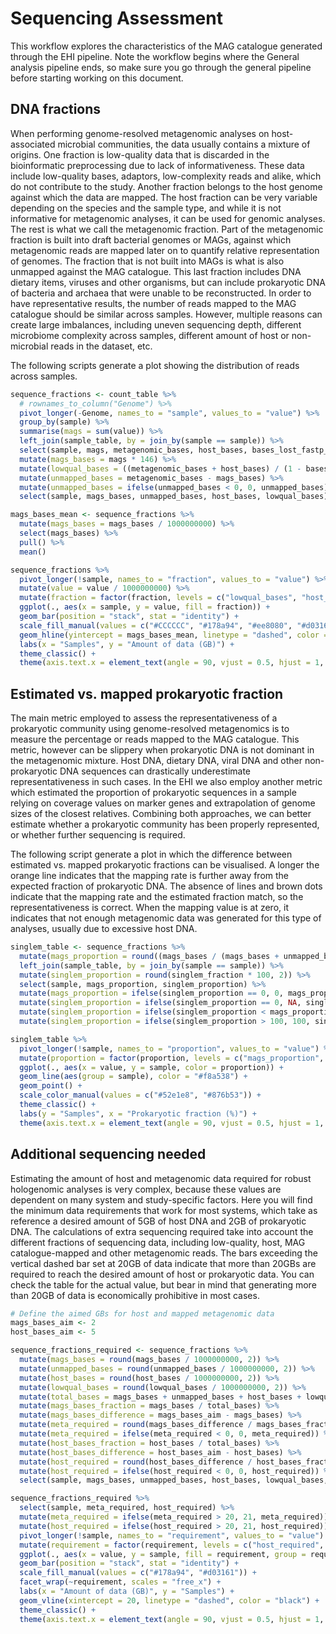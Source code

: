 # Sequencing Assessment

This workflow explores the characteristics of the MAG catalogue generated through the EHI pipeline. Note the workflow begins where the General analysis pipeline ends, so make sure you go through the general pipeline before starting working on this document.

## DNA fractions

When performing genome-resolved metagenomic analyses on host-associated microbial communities, the data usually contains a mixture of origins. One fraction is low-quality data that is discarded in the bioinformatic preprocessing due to lack of informativeness. These data include low-quality bases, adaptors, low-complexity reads and alike, which do not contribute to the study. Another fraction belongs to the host genome against which the data are mapped. The host fraction can be very variable depending on the species and the sample type, and while it is not informative for metagenomic analyses, it can be used for genomic analyses. The rest is what we call the metagenomic fraction. Part of the metagenomic fraction is built into draft bacterial genomes or MAGs, against which metagenomic reads are mapped later on to quantify relative representation of genomes. The fraction that is not built into MAGs is what is also unmapped against the MAG catalogue. This last fraction includes DNA dietary items, viruses and other organisms, but can include prokaryotic DNA of bacteria and archaea that were unable to be reconstructed. In order to have representative results, the number of reads mapped to the MAG catalogue should be similar across samples. However, multiple reasons can create large imbalances, including uneven sequencing depth, different microbiome complexity across samples, different amount of host or non-microbial reads in the dataset, etc.

The following scripts generate a plot showing the distribution of reads across samples.

```r
sequence_fractions <- count_table %>%
  # rownames_to_column("Genome") %>%
  pivot_longer(-Genome, names_to = "sample", values_to = "value") %>%
  group_by(sample) %>%
  summarise(mags = sum(value)) %>%
  left_join(sample_table, by = join_by(sample == sample)) %>%
  select(sample, mags, metagenomic_bases, host_bases, bases_lost_fastp_percent) %>%
  mutate(mags_bases = mags * 146) %>%
  mutate(lowqual_bases = ((metagenomic_bases + host_bases) / (1 - bases_lost_fastp_percent)) - (metagenomic_bases + host_bases)) %>%
  mutate(unmapped_bases = metagenomic_bases - mags_bases) %>%
  mutate(unmapped_bases = ifelse(unmapped_bases < 0, 0, unmapped_bases)) %>%
  select(sample, mags_bases, unmapped_bases, host_bases, lowqual_bases)

mags_bases_mean <- sequence_fractions %>%
  mutate(mags_bases = mags_bases / 1000000000) %>%
  select(mags_bases) %>%
  pull() %>%
  mean()
```

```r
sequence_fractions %>%
  pivot_longer(!sample, names_to = "fraction", values_to = "value") %>%
  mutate(value = value / 1000000000) %>%
  mutate(fraction = factor(fraction, levels = c("lowqual_bases", "host_bases", "unmapped_bases", "mags_bases"))) %>%
  ggplot(., aes(x = sample, y = value, fill = fraction)) +
  geom_bar(position = "stack", stat = "identity") +
  scale_fill_manual(values = c("#CCCCCC", "#178a94", "#ee8080", "#d03161")) +
  geom_hline(yintercept = mags_bases_mean, linetype = "dashed", color = "black") +
  labs(x = "Samples", y = "Amount of data (GB)") +
  theme_classic() +
  theme(axis.text.x = element_text(angle = 90, vjust = 0.5, hjust = 1, size = 6), legend.position = "bottom")
```

## Estimated vs. mapped prokaryotic fraction

The main metric employed to assess the representativeness of a prokaryotic community using genome-resolved metagenomics is to measure the percentage or reads mapped to the MAG catalogue. This metric, however can be slippery when prokaryotic DNA is not dominant in the metagenomic mixture. Host DNA, dietary DNA, viral DNA and other non-prokaryotic DNA sequences can drastically underestimate representativeness in such cases. In the EHI we also employ another metric which estimated the proportion of prokaryotic sequences in a sample relying on coverage values on marker genes and extrapolation of genome sizes of the closest relatives. Combining both approaches, we can better estimate whether a prokaryotic community has been properly represented, or whether further sequencing is required.

The following script generate a plot in which the difference between estimated vs. mapped prokaryotic fractions can be visualised. A longer the orange line indicates that the mapping rate is further away from the expected fraction of prokaryotic DNA. The absence of lines and brown dots indicate that the mapping rate and the estimated fraction match, so the representativeness is correct. When the mapping value is at zero, it indicates that not enough metagenomic data was generated for this type of analyses, usually due to excessive host DNA.

```r
singlem_table <- sequence_fractions %>%
  mutate(mags_proportion = round((mags_bases / (mags_bases + unmapped_bases)) * 100, 2)) %>%
  left_join(sample_table, by = join_by(sample == sample)) %>%
  mutate(singlem_proportion = round(singlem_fraction * 100, 2)) %>%
  select(sample, mags_proportion, singlem_proportion) %>%
  mutate(mags_proportion = ifelse(singlem_proportion == 0, 0, mags_proportion)) %>% # convert zeros to NA
  mutate(singlem_proportion = ifelse(singlem_proportion == 0, NA, singlem_proportion)) %>% # convert zeros to NA
  mutate(singlem_proportion = ifelse(singlem_proportion < mags_proportion, NA, singlem_proportion)) %>% # if singlem is smaller, then NA, to simplify plot
  mutate(singlem_proportion = ifelse(singlem_proportion > 100, 100, singlem_proportion)) # simplify
```

```r
singlem_table %>%
  pivot_longer(!sample, names_to = "proportion", values_to = "value") %>%
  mutate(proportion = factor(proportion, levels = c("mags_proportion", "singlem_proportion"))) %>%
  ggplot(., aes(x = value, y = sample, color = proportion)) +
  geom_line(aes(group = sample), color = "#f8a538") +
  geom_point() +
  scale_color_manual(values = c("#52e1e8", "#876b53")) +
  theme_classic() +
  labs(y = "Samples", x = "Prokaryotic fraction (%)") +
  theme(axis.text.x = element_text(angle = 90, vjust = 0.5, hjust = 1, size = 6), legend.position = "right")
```

## Additional sequencing needed

Estimating the amount of host and metagenomic data required for robust hologenomic analyses is very complex, because these values are dependent on many system and study-specific factors. Here you will find the minimum data requirements that work for most systems, which take as reference a desired amount of 5GB of host DNA and 2GB of prokaryotic DNA. The calculations of extra sequencing required take into account the different fractions of sequencing data, including low-quality, host, MAG catalogue-mapped and other metagenomic reads. The bars exceeding the vertical dashed bar set at 20GB of data indicate that more than 20GBs are required to reach the desired amount of host or prokaryotic data. You can check the table for the actual value, but bear in mind that generating more than 20GB of data is economically prohibitive in most cases.

```r
# Define the aimed GBs for host and mapped metagenomic data
mags_bases_aim <- 2
host_bases_aim <- 5

sequence_fractions_required <- sequence_fractions %>%
  mutate(mags_bases = round(mags_bases / 1000000000, 2)) %>%
  mutate(unmapped_bases = round(unmapped_bases / 1000000000, 2)) %>%
  mutate(host_bases = round(host_bases / 1000000000, 2)) %>%
  mutate(lowqual_bases = round(lowqual_bases / 1000000000, 2)) %>%
  mutate(total_bases = mags_bases + unmapped_bases + host_bases + lowqual_bases) %>%
  mutate(mags_bases_fraction = mags_bases / total_bases) %>%
  mutate(mags_bases_difference = mags_bases_aim - mags_bases) %>%
  mutate(meta_required = round(mags_bases_difference / mags_bases_fraction, 2)) %>%
  mutate(meta_required = ifelse(meta_required < 0, 0, meta_required)) %>%
  mutate(host_bases_fraction = host_bases / total_bases) %>%
  mutate(host_bases_difference = host_bases_aim - host_bases) %>%
  mutate(host_required = round(host_bases_difference / host_bases_fraction, 2)) %>%
  mutate(host_required = ifelse(host_required < 0, 0, host_required)) %>%
  select(sample, mags_bases, unmapped_bases, host_bases, lowqual_bases, meta_required, host_required)
```

```r
sequence_fractions_required %>%
  select(sample, meta_required, host_required) %>%
  mutate(meta_required = ifelse(meta_required > 20, 21, meta_required)) %>%
  mutate(host_required = ifelse(host_required > 20, 21, host_required)) %>%
  pivot_longer(!sample, names_to = "requirement", values_to = "value") %>%
  mutate(requirement = factor(requirement, levels = c("host_required", "meta_required"))) %>%
  ggplot(., aes(x = value, y = sample, fill = requirement, group = requirement)) +
  geom_bar(position = "stack", stat = "identity") +
  scale_fill_manual(values = c("#178a94", "#d03161")) +
  facet_wrap(~requirement, scales = "free_x") +
  labs(x = "Amount of data (GB)", y = "Samples") +
  geom_vline(xintercept = 20, linetype = "dashed", color = "black") +
  theme_classic() +
  theme(axis.text.x = element_text(angle = 90, vjust = 0.5, hjust = 1, size = 6), legend.position = "bottom")
```
